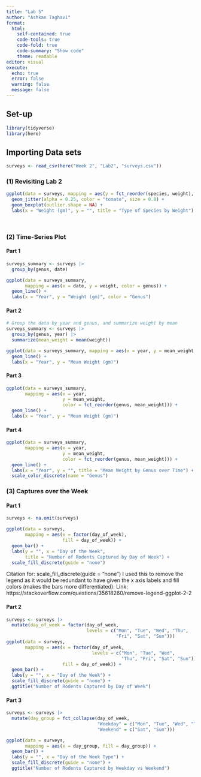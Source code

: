 ```yaml
---
title: "Lab 5"
author: "Ashkan Taghavi"
format: 
  html:
    self-contained: true
    code-tools: true
    code-fold: true
    code-summary: "Show code"
    theme: readable
editor: visual
execute: 
  echo: true
  error: false
  warning: false
  message: false
---
```

## Set-up

```r
library(tidyverse)
library(here)

```

## Importing Data sets
```r
surveys <- read_csv(here("Week 2", "Lab2", "surveys.csv"))

```



### (1) Revisiting Lab 2
```r
ggplot(data = surveys, mapping = aes(y = fct_reorder(species, weight), x = weight)) +
  geom_jitter(alpha = 0.25, color = "tomato", size = 0.8) +
  geom_boxplot(outlier.shape = NA) +    
  labs(x = "Weight (gm)", y = "", title = "Type of Species by Weight")
  



```

### (2) Time-Series Plot

#### Part 1
```r
surveys_summary <- surveys |>
  group_by(genus, date)

ggplot(data = surveys_summary,
       mapping = aes(x = date, y = weight, color = genus)) +
  geom_line() +
  labs(x = "Year", y = "Weight (gm)", color = "Genus")


```

#### Part 2
```r
# Group the data by year and genus, and summarize weight by mean
surveys_summary <- surveys |> 
  group_by(genus, year) |> 
  summarize(mean_weight = mean(weight))

ggplot(data = surveys_summary, mapping = aes(x = year, y = mean_weight, color = genus)) +
  geom_line() +
  labs(x = "Year", y = "Mean Weight (gm)")

```

#### Part 3
```r
ggplot(data = surveys_summary, 
       mapping = aes(x = year, 
                     y = mean_weight, 
                     color = fct_reorder(genus, mean_weight))) +
  geom_line() +
  labs(x = "Year", y = "Mean Weight (gm)")

```

#### Part 4
```r

ggplot(data = surveys_summary, 
       mapping = aes(x = year, 
                     y = mean_weight, 
                     color = fct_reorder(genus, mean_weight))) +
  geom_line() +
  labs(x = "Year", y = "", title = "Mean Weight by Genus over Time") +
  scale_color_discrete(name = "Genus")
```


### (3) Captures over the Week

#### Part 1
```r
surveys <- na.omit(surveys)

ggplot(data = surveys, 
       mapping = aes(x = factor(day_of_week), 
                     fill = day_of_week)) +
  geom_bar() +
  labs(y = "", x = "Day of the Week",
       title = "Number of Rodents Captured by Day of Week") +
  scale_fill_discrete(guide = "none")


```
Citation for: scale_fill_discrete(guide = "none") 
I used this to remove the legend as it would be redundant to have 
given the x axis labels and fill colors (makes the bars more differentiated).
Link: https://stackoverflow.com/questions/35618260/remove-legend-ggplot-2-2

#### Part 2
```r
surveys <- surveys |>
  mutate(day_of_week = factor(day_of_week,
                              levels = c("Mon", "Tue", "Wed", "Thu", 
                                         "Fri", "Sat", "Sun")))
ggplot(data = surveys, 
       mapping = aes(x = factor(day_of_week, 
                                levels = c("Mon", "Tue", "Wed", 
                                           "Thu", "Fri", "Sat", "Sun")),
                     fill = day_of_week)) +
  geom_bar() +
  labs(y = "", x = "Day of the Week") +
  scale_fill_discrete(guide = "none") +
  ggtitle("Number of Rodents Captured by Day of Week")


```


#### Part 3
```r
surveys <- surveys |> 
  mutate(day_group = fct_collapse(day_of_week,
                                  "Weekday" = c("Mon", "Tue", "Wed", "Thu", "Fri"),
                                  "Weekend" = c("Sat", "Sun")))

ggplot(data = surveys,
       mapping = aes(x = day_group, fill = day_group)) +
  geom_bar() +
  labs(y = "", x = "Day of the Week Type") +
  scale_fill_discrete(guide = "none") +
  ggtitle("Number of Rodents Captured by Weekday vs Weekend")

```

